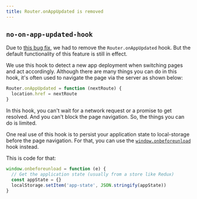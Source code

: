 ```yaml
---
title: Router.onAppUpdated is removed
---
```


## `no-on-app-updated-hook`

Due to [this bug fix](https://github.com/vercel/next.js/pull/3849), we had to remove the `Router.onAppUpdated` hook. But the default functionality of this feature is still in effect.

We use this hook to detect a new app deployment when switching pages and act accordingly. Although there are many things you can do in this hook, it's often used to navigate the page via the server as shown below:

```js
Router.onAppUpdated = function (nextRoute) {
  location.href = nextRoute
}
```

In this hook, you can't wait for a network request or a promise to get resolved. And you can't block the page navigation. So, the things you can do is limited.

One real use of this hook is to persist your application state to local-storage before the page navigation. For that, you can use the [`window.onbeforeunload`](https://developer.mozilla.org/en-US/docs/Web/API/WindowEventHandlers/onbeforeunload) hook instead.

This is code for that:

```js
window.onbeforeunload = function (e) {
  // Get the application state (usually from a store like Redux)
  const appState = {}
  localStorage.setItem('app-state', JSON.stringify(appState))
}
```
